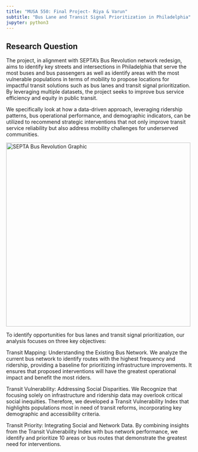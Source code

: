 ---
title: "MUSA 550: Final Project- Riya & Varun"
subtitle: "Bus Lane and Transit Signal Prioritization in Philadelphia"
jupyter: python3
---

## Research Question

The project, in alignment with SEPTA’s Bus Revolution network redesign, aims to identify key streets and intersections in Philadelphia that serve the most buses and bus passengers as well as identify areas with the most vulnerable populations in terms of mobility to propose locations for impactful transit solutions such as bus lanes and transit signal prioritization. By leveraging multiple datasets, the project seeks to improve bus service efficiency and equity in public transit. 

We specifically look at how a data-driven approach, leveraging ridership patterns, bus operational performance, and demographic indicators, can be utilized to recommend strategic interventions that not only improve transit service reliability but also address mobility challenges for underserved communities.

[![SEPTA Bus Revolution Graphic](images/Bus-Revolution.webp){fig-align="left" width="500"}](https://www.vtransitcenter.com/2024/05/24/septa-bus-revolution-approved/)

To identify opportunities for bus lanes and transit signal prioritization, our analysis focuses on three key objectives:

Transit Mapping: Understanding the Existing Bus Network. We analyze the current bus network to identify routes with the highest frequency and ridership, providing a baseline for prioritizing infrastructure improvements. It ensures that proposed interventions will have the greatest operational impact and benefit the most riders.

Transit Vulnerability: Addressing Social Disparities. We Recognize that focusing solely on infrastructure and ridership data may overlook critical social inequities. Therefore, we developed a Transit Vulnerability Index that highlights populations most in need of transit reforms, incorporating key demographic and accessibility criteria.

Transit Priority: Integrating Social and Network Data. By combining insights from the Transit Vulnerability Index with bus network performance, we identify and prioritize 10 areas or bus routes that demonstrate the greatest need for interventions.